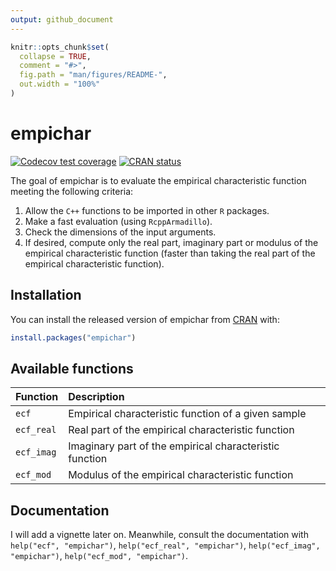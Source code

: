 ```yaml
---
output: github_document
---
```


<!-- README.md is generated from README.Rmd. Please edit that file -->

```r
knitr::opts_chunk$set(
  collapse = TRUE,
  comment = "#>",
  fig.path = "man/figures/README-",
  out.width = "100%"
)
```
# empichar

<!-- badges: start -->
[![Codecov test coverage](https://codecov.io/gh/gbasulto/empichar/branch/master/graph/badge.svg)](https://app.codecov.io/gh/gbasulto/empichar?branch=master)
[![CRAN status](https://www.r-pkg.org/badges/version/empichar)](https://cran.r-project.org/package=empichar)
<!-- badges: end -->
<!-- -->


The goal of empichar is to evaluate the empirical characteristic function meeting the following criteria:

1. Allow the `C++` functions to be imported in other `R` packages.
1. Make a fast evaluation (using `RcppArmadillo`).
1. Check the dimensions of the input arguments.
1. If desired, compute only the real part, imaginary part or modulus of the empirical characteristic function (faster than taking the real part of the empirical characteristic function).

## Installation

You can install the released version of empichar from [CRAN](https://CRAN.R-project.org) with:

``` r
install.packages("empichar")
```


## Available functions

| Function | Description |
| :---     | :----       |
| `ecf` | Empirical characteristic function of a given sample|
| `ecf_real` | Real part of the empirical characteristic function |
| `ecf_imag` | Imaginary part of the empirical characteristic function |
| `ecf_mod` | Modulus of the empirical characteristic function |

## Documentation

I will add a vignette later on. Meanwhile, consult the documentation with `help("ecf", "empichar")`, `help("ecf_real", "empichar")`, `help("ecf_imag", "empichar")`, `help("ecf_mod", "empichar")`.
